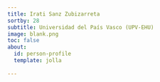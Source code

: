 ```yaml
---
title: Irati Sanz Zubizarreta
sortby: 28
subtitle: Universidad del País Vasco (UPV-EHU)
image: blank.png
toc: false
about:
  id: person-profile
  template: jolla
 
---
```


:::{#person-profile}
:::




